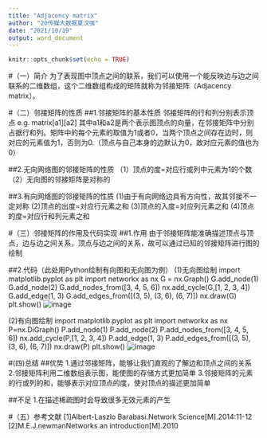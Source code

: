 ```yaml
---
title: "Adjacency matrix"
author: "20传媒大数据夏汉强"
date: "2021/10/19"
output: word_document
---
```


```r
knitr::opts_chunk$set(echo = TRUE)
```

#（一）简介
为了表现图中顶点之间的联系，我们可以使用一个能反映边与边之间联系的二维数组，这个二维数组构成的矩阵就称为邻接矩阵（Adjacency matrix）。

#（二）邻接矩阵的性质
##1.邻接矩阵的基本性质
邻接矩阵的行和列分别表示顶点
e.g.    matrix[a1][a2]
其中a1和a2是两个表示图顶点的向量，在邻接矩阵中分别占据行和列。矩阵中的每个元素的取值为1或者0，当两个顶点之间存在边时，则对应的元素值为1，否则为0.（顶点与自己本身的边默认为0，故对应元素的值也为0）

##2.无向网络图的邻接矩阵的性质
（1）顶点的度=对应行或列中元素为1的个数
（2）无向图的邻接矩阵是对称的

##3.有向网络图的邻接矩阵的性质
(1)由于有向网络边具有方向性，故其邻接不一定对称
(2)顶点的出度=对应行元素之和
(3)顶点的入度=对应列元素之和
(4)顶点的度=对应行和列元素之和

#（三）邻接矩阵的作用及代码实现
##1.作用
由于邻接矩阵能准确描述顶点与顶点，边与边之间关系，顶点与边之间的关系，故可以通过已知的邻接矩阵进行图的绘制

##2.代码（此处用Python绘制有向图和无向图为例）
(1)无向图绘制
import matplotlib.pyplot as plt
import networkx as nx
G = nx.Graph()
G.add_node(1)
G.add_node(2)
G.add_nodes_from([3, 4, 5, 6])
nx.add_cycle(G,[1, 2, 3, 4])
G.add_edge(1, 3)
G.add_edges_from([(3, 5), (3, 6), (6, 7)])
nx.draw(G)
plt.show()
![image](figure/无向图绘制.png)

(2)有向图绘制
import matplotlib.pyplot as plt
import networkx as nx
P=nx.DiGraph()
P.add_node(1)
P.add_node(2)
P.add_nodes_from([3, 4, 5, 6])
nx.add_cycle(P,[1, 2, 3, 4])
P.add_edge(1, 3)
P.add_edges_from([(3, 5), (3, 6), (6, 7)])
nx.draw(P)
plt.show()
![image](figure/有向图绘制.bmp)

#(四)总结
##优势
1.通过邻接矩阵，能够让我们直观的了解边和顶点之间的关系
2.邻接矩阵利用二维数组表示图，能使图的存储方式更加简单
3.邻接矩阵的元素的行或列的和，能够表示对应顶点的度，使对顶点的描述更加简单

##不足
1.在描述稀疏图时会导致很多无效元素的产生

#（五）参考文献
[1]Albert-Laszlo Barabasi.Network Science[M].2014:11-12
[2]M.E.J.newmanNetworks an introduction[M].2010
